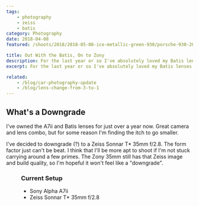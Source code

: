 ```yaml
---
tags:
    - photography
    - zeiss
    - batis
category: Photography
date: 2018-04-08
featured: /shoots/2018/2018-05-08-ice-metallic-green-930/porsche-930-2018_003.jpg

title: Out With the Batis, On to Zony
description: For the last year or so I've absolutely loved my Batis lenses. However, I think it's time for a change to the Sony Zeiss
excerpt: For the last year or so I've absolutely loved my Batis lenses. However, I think it's time for a change to the Sony Zeiss. The whole point of going mirrorless was to keep size and weight down as much as possible. I'm really liking the design of the Sony Zeiss 35mm f/2.8. The Batis lenses aren't heavy per se, but they can't compare to the 35mm.

related:
    - /blog/car-photography-update
    - /blog/lens-change-from-3-to-1
---
```



## What's a Downgrade

I've owned the A7ii and Batis lenses for just over a year now. Great camera and lens combo, but for some reason I'm finding the itch to go smaller.

I've decided to downgrade (?) to a Zeiss Sonnar T\* 35mm f/2.8. The form factor just can't be beat. I think that I'll be more apt to shoot if I'm not stuck carrying around a few primes. The Zony 35mm still has that Zeiss image and build quality, so I'm hopeful it won't feel like a "downgrade".

<Figure src="/shoots/2018/2018-05-08-ice-metallic-green-930/porsche-930-2018_008.jpg" />

### Current Setup

-   Sony Alpha A7ii
-   Zeiss Sonnar T\* 35mm f/2.8
